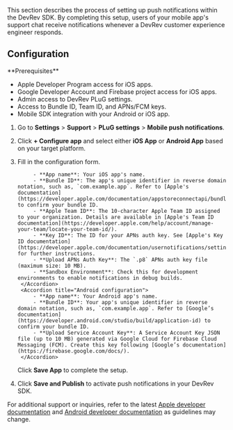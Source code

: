 This section describes the process of setting up push notifications within the DevRev SDK. By completing this setup, users of your mobile app's support chat receive notifications whenever a DevRev customer experience engineer responds.

## Configuration

<Info>
**Prerequisites**

- Apple Developer Program access for iOS apps.
- Google Developer Account and Firebase project access for iOS apps.
- Admin access to DevRev PLuG settings.
- Access to Bundle ID, Team ID, and APNs/FCM keys.
- Mobile SDK integration with your Android or iOS app.
</Info>

1. Go to **Settings** > **Support** > **PLuG settings** > **Mobile push notifications**.

2. Click **+ Configure app** and select either **iOS App** or **Android App** based on your target platform.

3. Fill in the configuration form.
   
    <AccordionGroup>
        <Accordion title="iOS configuration">

            - **App name**: Your iOS app's name.
            - **Bundle ID**: The app's unique identifier in reverse domain notation, such as, `com.example.app`. Refer to [Apple's documentation](https://developer.apple.com/documentation/appstoreconnectapi/bundle_ids) to confirm your bundle ID.
            - **Apple Team ID**: The 10-character Apple Team ID assigned to your organization. Details are available in [Apple's Team ID documentation](https://developer.apple.com/help/account/manage-your-team/locate-your-team-id/).
            - **Key ID**: The ID for your APNs auth key. See [Apple's Key ID documentation](https://developer.apple.com/documentation/usernotifications/setting_up_a_remote_notification_server/sending_notification_requests_to_apns) for further instructions.
            - **Upload APNs Auth Key**: The `.p8` APNs auth key file (maximum size: 10 MB).
            - **Sandbox Environment**: Check this for development environments to enable notifications in debug builds.
        </Accordion>
        <Accordion title="Android configuration">
            - **App name**: Your Android app's name.
            - **Bundle ID**: Your app's unique identifier in reverse domain notation, such as, `com.example.app`. Refer to [Google’s documentation](https://developer.android.com/studio/build/application-id) to confirm your bundle ID.
            - **Upload Service Account Key**: A Service Account Key JSON file (up to 10 MB) generated via Google Cloud for Firebase Cloud Messaging (FCM). Create this key following [Google’s documentation](https://firebase.google.com/docs/).
        </Accordion>
    </AccordionGroup>

    Click **Save App** to complete the setup.

4. Click **Save and Publish** to activate push notifications in your DevRev SDK.

For additional support or inquiries, refer to the latest [Apple developer documentation](https://developer.apple.com/) and [Android developer documentation](https://developer.android.com/) as guidelines may change.
